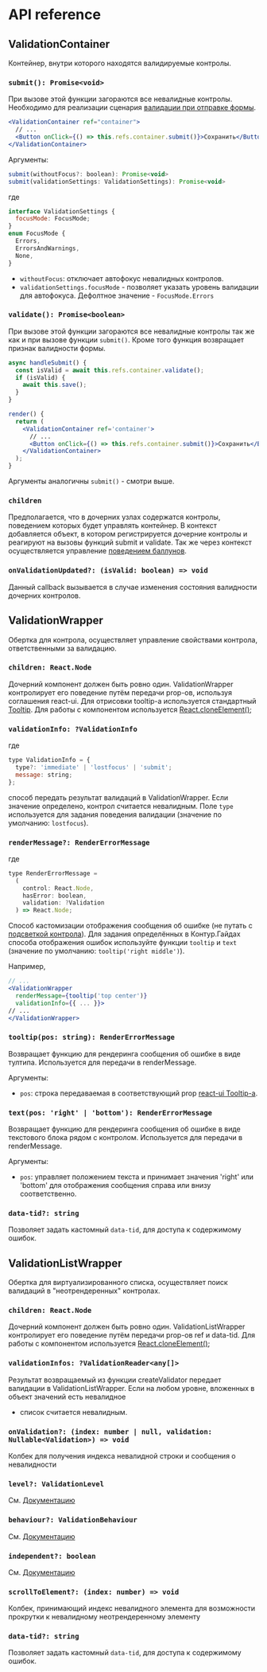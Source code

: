 
<Meta title="API reference" />

# API reference

## ValidationContainer

Контейнер, внутри которого находятся валидируемые контролы.

### `submit(): Promise<void>`

При вызове этой функции загораются все невалидные контролы. Необходимо для реализации
сценария [валидации при отправке формы](https://guides.kontur.ru/principles/validation/#07).

```jsx static
<ValidationContainer ref="container">
  // ...
  <Button onClick={() => this.refs.container.submit()}>Сохранить</Button>
</ValidationContainer>
```

Аргументы:

```jsx static
submit(withoutFocus?: boolean): Promise<void>
submit(validationSettings: ValidationSettings): Promise<void>
```

где

```jsx static
interface ValidationSettings {
  focusMode: FocusMode;
}
enum FocusMode {
  Errors,
  ErrorsAndWarnings,
  None,
}
```

- `withoutFocus`: отключает автофокус невалидных контролов.
- `validationSettings.focusMode` - позволяет указать уровень валидации для автофокуса. Дефолтное значение - `FocusMode.Errors`

### `validate(): Promise<boolean>`

При вызове этой функции загораются все невалидные контролы так же как и при вызове
функции `submit()`. Кроме того функция возвращает признак валидности формы.

```jsx static
async handleSubmit() {
  const isValid = await this.refs.container.validate();
  if (isValid) {
    await this.save();
  }
}

render() {
  return (
    <ValidationContainer ref='container'>
      // ...
      <Button onClick={() => this.refs.container.submit()}>Сохранить</Button>
    </ValidationContainer>
  );
}
```

Аргументы аналогичны `submit()` - смотри выше.

### `children`

Предполагается, что в дочерних узлах содержатся контролы, поведением
которых будет управлять контейнер. В контекст добавляется объект,
в котором регистрируется дочерние контролы и реагируют на вызовы функций submit
и validate. Так же через контекст осуществляется
управление [поведением баллунов](https://guides.kontur.ru/principles/validation/#16).

### `onValidationUpdated?: (isValid: boolean) => void`

Данный callback вызывается в случае изменения состояния валидности дочерних контролов.

## ValidationWrapper

Обертка для контрола, осуществляет управление свойствами контрола, ответственными за
валидацию.

### `children: React.Node`

Дочерний компонент должен быть ровно один. ValidationWrapper контролирует его поведение путём передачи
prop-ов, используя соглашения react-ui. Для отрисовки tooltip-а используется стандартный
[Tooltip](https://tech.skbkontur.ru/react-ui/#/components/Tooltip). Для работы с компонентом используется
[React.cloneElement()](https://facebook.github.io/react/docs/react-api.html#cloneelement);

### `validationInfo: ?ValidationInfo`

где

```jsx static
type ValidationInfo = {
  type?: 'immediate' | 'lostfocus' | 'submit';
  message: string;
};
```

способ передать результат валидаций в ValidationWrapper. Если значение определено, контрол считается
невалидным. Поле `type` используется для задания поведения валидации (значение по умолчанию: `lostfocus`).

### `renderMessage?: RenderErrorMessage`

где

```jsx static
type RenderErrorMessage =
  (
    control: React.Node,
    hasError: boolean,
    validation: ?Validation
  ) => React.Node;
```

Способ кастомизации отображения сообщения об ошибке (не путать с
[подсветкой контрола](https://guides.kontur.ru/principles/validation/#13)).
Для задания определённых в Контур.Гайдах способа отображения ошибок используйте функции `tooltip` и `text`
(значение по умолчанию: `tooltip('right middle')`).

Например,

```jsx static
// ...
<ValidationWrapper
  renderMessage={tooltip('top center')}
  validationInfo={{ ... }}>
// ...
</ValidationWrapper>
```

### `tooltip(pos: string): RenderErrorMessage`

Возвращает функцию для рендеринга сообщения об ошибке в виде тултипа. Используется для передачи в renderMessage.

Аргументы:

- `pos`: строка передаваемая в соответствующий prop [react-ui Tooltip-а](https://tech.skbkontur.ru/react-ui/#/components/Tooltip).

### `text(pos: 'right' | 'bottom'): RenderErrorMessage`

Возвращает функцию для рендеринга сообщения об ошибке в виде текстового блока рядом с контролом.
Используется для передачи в renderMessage.

Аргументы:

- `pos`: управляет положением текста и принимает значения 'right' или 'bottom' для отображения сообщения справа или внизу соответственно.

### `data-tid?: string`

Позволяет задать кастомный `data-tid`, для доступа к содержимому ошибок.

## ValidationListWrapper

Обертка для виртуализированного списка, осуществляет поиск валидаций в "неотрендеренных" контролах.

### `children: React.Node`

Дочерний компонент должен быть ровно один. ValidationListWrapper контролирует его поведение путём передачи
prop-ов ref и data-tid. Для работы с компонентом используется
[React.cloneElement()](https://facebook.github.io/react/docs/react-api.html#cloneelement);

### `validationInfos: ?ValidationReader<any[]>`

Результат возвращаемый из функции createValidator передает валидации в ValidationListWrapper. Если на любом уровне, вложенных в объект значений есть невалидное

- список считается невалидным.

### `onValidation?: (index: number | null, validation: Nullable<Validation>) => void`

Колбек для получения индекса невалидной строки и сообщения о невалидности

### `level?: ValidationLevel`

См. [Документацию](https://ui.gitlab-pages.kontur.host/storybook-documentation/?path=/docs/react_ui_validations_displaying-validation-level--docs)

### `behaviour?: ValidationBehaviour`

См. [Документацию](https://ui.gitlab-pages.kontur.host/storybook-documentation/?path=/docs/react_ui_validations_displaying-validation-type--docs)

### `independent?: boolean`

См. [Документацию](https://ui.gitlab-pages.kontur.host/storybook-documentation/?path=/docs/react_ui_validations_validator-independent--docs)

### `scrollToElement?: (index: number) => void`

Колбек, принимающий индекс невалидного элемента для возможности прокрутки к невалидному неотрендеренному элементу

### `data-tid?: string`

Позволяет задать кастомный `data-tid`, для доступа к содержимому ошибок.
